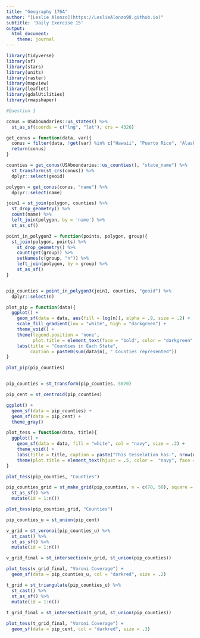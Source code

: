 ```yaml
---
title: "Geography 176A"
author: "[Leslie Alonzo](https://LeslieAlonzo98.github.io)"
subtitle: 'Daily Exercise 15'
output:
  html_document:
    theme: journal
---
```


```r
library(tidyverse)
library(sf)
library(stars)
library(units)
library(raster)
library(mapview)
library(leaflet)
library(gdalUtilities)
library(rmapshaper)
```
```r
#Question 1

conus = USAboundaries::us_states() %>%
  st_as_sf(coords = c("lng", "lat"), crs = 4326)

get_conus = function(data, var){
  conus = filter(data, !get(var) %in% c("Hawaii", "Puerto Rico", "Alaska"))
  return(conus)
}

counties = get_conus(USAboundaries::us_counties(), "state_name") %>%
  st_transform(st_crs(conus)) %>%
  dplyr::select(geoid)

polygon = get_conus(conus, "name") %>%
  dplyr::select(name)

join1 = st_join(polygon, counties) %>%
  st_drop_geometry() %>%
  count(name) %>%
  left_join(polygon, by = 'name') %>%
  st_as_sf()

point_in_polygon3 = function(points, polygon, group){
  st_join(polygon, points) %>%
    st_drop_geometry() %>%
    count(get(group)) %>%
    setNames(c(group, "n")) %>%
    left_join(polygon, by = group) %>%
    st_as_sf()
}


pip_counties = point_in_polygon3(join1, counties, "geoid") %>% 
  dplyr::select(n)

plot_pip = function(data){
  ggplot() +
    geom_sf(data = data, aes(fill = log(n)), alpha = .9, size = .2) +
    scale_fill_gradient(low = "white", high = "darkgreen") +
    theme_void() +
    theme(legend.position = 'none',
          plot.title = element_text(face = "bold", color = "darkgreen", hjust = .5, size = 24)) +
    labs(title = "Counties in Each State",
         caption = paste0(sum(data$n), " Counties represented"))
}

plot_pip(pip_counties)


pip_counties = st_transform(pip_counties, 5070)

pip_cent = st_centroid(pip_counties)

ggplot() +
  geom_sf(data = pip_counties) +
  geom_sf(data = pip_cent) +
  theme_gray()

plot_tess = function(data, title){
  ggplot() + 
    geom_sf(data = data, fill = "white", col = "navy", size = .2) +   
    theme_void() +
    labs(title = title, caption = paste("This tesselation has:", nrow(data), "tiles" )) +
    theme(plot.title = element_text(hjust = .5, color =  "navy", face = "bold"))
}

plot_tess(pip_counties, "Counties")

pip_counties_grid = st_make_grid(pip_counties, n = c(70, 50), square = FALSE) %>% 
  st_as_sf() %>% 
  mutate(id = 1:n())

plot_tess(pip_counties_grid, "Counties")

pip_counties_u = st_union(pip_cent)

v_grid = st_voronoi(pip_counties_u) %>% 
  st_cast() %>% 
  st_as_sf() %>% 
  mutate(id = 1:n())

v_grid_final = st_intersection(v_grid, st_union(pip_counties))

plot_tess(v_grid_final, "Voroni Coverage") + 
  geom_sf(data = pip_counties_u, col = "darkred", size = .2)

t_grid = st_triangulate(pip_counties_u) %>% 
  st_cast() %>% 
  st_as_sf() %>% 
  mutate(id = 1:n())
         
t_grid_final = st_intersection(t_grid, st_union(pip_counties))

plot_tess(t_grid_final, "Voroni Coverage") + 
  geom_sf(data = pip_cent, col = "darkred", size = .3)
```


